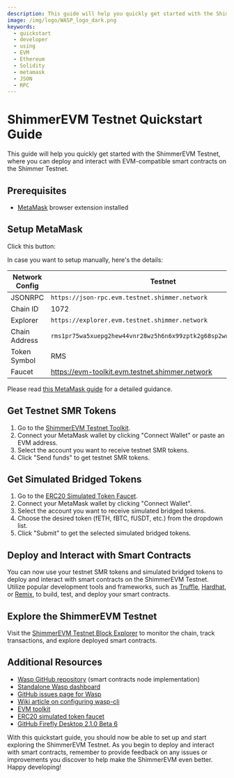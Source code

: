 ```yaml
---
description: This guide will help you quickly get started with the ShimmerEVM Testnet
image: /img/logo/WASP_logo_dark.png
keywords:
  - quickstart
  - developer
  - using
  - EVM
  - Ethereum
  - Solidity
  - metamask
  - JSON
  - RPC
---
```



# ShimmerEVM Testnet Quickstart Guide

This guide will help you quickly get started with the ShimmerEVM Testnet, where you can deploy and interact with EVM-compatible smart contracts on the Shimmer Testnet.

## Prerequisites

- [MetaMask](https://metamask.io/) browser extension installed

## Setup MetaMask

Click this button:

<AddToMetaMaskButton />

In case you want to setup manually, here's the details:

| Network Config | Testnet |
|---|---|
| JSONRPC | `https://json-rpc.evm.testnet.shimmer.network` |
| Chain ID | 1072 |
| Explorer | `https://explorer.evm.testnet.shimmer.network` |
| Chain Address | `rms1pr75wa5xuepg2hew44vnr28wz5h6n6x99zptk2g68sp2wuu2karywgrztx3` |
| Token Symbol | RMS |
| Faucet | https://evm-toolkit.evm.testnet.shimmer.network |

Please read [this MetaMask guide](./tooling.md#metamask) for a detailed guidance.

## Get Testnet SMR Tokens

1.  Go to the [ShimmerEVM Testnet Toolkit](https://evm-toolkit.evm.testnet.shimmer.network/).
2.  Connect your MetaMask wallet by clicking "Connect Wallet" or paste an EVM address.
3.  Select the account you want to receive testnet SMR tokens.
4.  Click "Send funds" to get testnet SMR tokens.

## Get Simulated Bridged Tokens

1. Go to the [ERC20 Simulated Token Faucet](https://evm-faucet.testnet.shimmer.network/).
2. Connect your MetaMask wallet by clicking "Connect Wallet".
3. Select the account you want to receive simulated bridged tokens.
4. Choose the desired token (fETH, fBTC, fUSDT, etc.) from the dropdown list.
5. Click "Submit" to get the selected simulated bridged tokens.

## Deploy and Interact with Smart Contracts

You can now use your testnet SMR tokens and simulated bridged tokens to deploy and interact with smart contracts on the ShimmerEVM Testnet. Utilize popular development tools and frameworks, such as [Truffle](https://www.trufflesuite.com/), [Hardhat](https://hardhat.org/), or [Remix](https://remix.ethereum.org/), to build, test, and deploy your smart contracts.

## Explore the ShimmerEVM Testnet

Visit the [ShimmerEVM Testnet Block Explorer](https://explorer.evm.testnet.shimmer.network/) to monitor the chain, track transactions, and explore deployed smart contracts.

## Additional Resources

- [Wasp GitHub repository](https://github.com/iotaledger/wasp) (smart contracts node implementation)
- [Standalone Wasp dashboard](https://dashboard.evm.testnet.shimmer.network/)
- [GitHub issues page for Wasp](https://github.com/iotaledger/wasp/issues)
- [Wiki article on configuring wasp-cli](https://wiki.shimmer.network/docs/node-software/wasp-cli)
- [EVM toolkit](https://toolkit.evm.testnet.shimmer.network/)
- [ERC20 simulated token faucet](https://erc20-faucet.evm.testnet.shimmer.network/)
- [GitHub Firefly Desktop 2.1.0 Beta 6](https://github.com/iotaledger/firefly/releases)

With this quickstart guide, you should now be able to set up and start exploring the ShimmerEVM Testnet. As you begin to deploy and interact with smart contracts, remember to provide feedback on any issues or improvements you discover to help make the ShimmerEVM even better. Happy developing!
